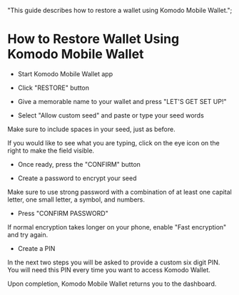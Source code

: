   "This guide describes how to restore a wallet using Komodo Mobile Wallet.";


# How to Restore Wallet Using Komodo Mobile Wallet

*   Start Komodo Mobile Wallet app

*   Click "RESTORE" button

<OptimizedImage title="How to Restore Wallet Using Komodo Mobile Wallet" src={howToRestore1} alt="How to Restore Wallet Using Komodo Mobile Wallet" />

*   Give a memorable name to your wallet and press "LET'S GET SET UP!"

<OptimizedImage title="How to Restore Wallet Using Komodo Mobile Wallet" src={howToRestore2} alt="How to Restore Wallet Using Komodo Mobile Wallet" />

*   Select "Allow custom seed" and paste or type your seed words

Make sure to include spaces in your seed, just as before.

If you would like to see what you are typing, click on the eye icon on the right to make the field visible.

*   Once ready, press the "CONFIRM" button

<OptimizedImage title="How to Restore Wallet Using Komodo Mobile Wallet" src={howToRestore3} alt="How to Restore Wallet Using Komodo Mobile Wallet" />

*   Create a password to encrypt your seed

Make sure to use strong password with a combination of at least one capital letter, one small letter, a symbol, and numbers.

*   Press "CONFIRM PASSWORD"

If normal encryption takes longer on your phone, enable "Fast encryption" and try again.

<OptimizedImage title="How to Restore Wallet Using Komodo Mobile Wallet" src={howToRestore4} alt="How to Restore Wallet Using Komodo Mobile Wallet" />

*   Create a PIN

In the next two steps you will be asked to provide a custom six digit PIN. You will need this PIN every time you want to access Komodo Wallet.

<OptimizedImage title="How to Restore Wallet Using Komodo Mobile Wallet" src={howToRestore5} alt="How to Restore Wallet Using Komodo Mobile Wallet" />

<OptimizedImage title="How to Restore Wallet Using Komodo Mobile Wallet" src={howToRestore6} alt="How to Restore Wallet Using Komodo Mobile Wallet" />

Upon completion, Komodo Mobile Wallet returns you to the dashboard.

<OptimizedImage title="How to Restore Wallet Using Komodo Mobile Wallet" src={howToRestore7} alt="How to Restore Wallet Using Komodo Mobile Wallet" />
